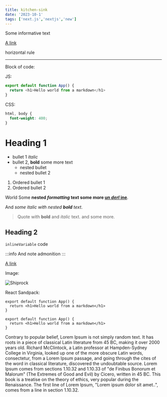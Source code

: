 ```yaml
---
title: kitchen-sink
date: '2023-10-1'
tags: ['next.js','nextjs','new']
---
```


Some informative text

[A link](https://google.com/ "Googl Title")

horizontal rule

---------------

Block of code:

JS:

```js
export default function App() {
  return <h1>Hello world from a markdown</h1>
}
```

CSS:

```css
html, body {
  font-weight: 400;
}
```

# Heading 1

 - bullet 1 *italic*
 - bullet 2, **bold** some more text
    - nested bullet
    - nested bullet 2

1. Ordered bullet 1
2. Ordered bullet 2

World Some **nested *formatting* text some more <u>un *derl* ine</u>**.

And *some italic with nested **bold** text*.

> Quote with **bold** and *italic* text.
> and some more.

## Heading 2

`inlineVariable` code

:::info
And note admonition
:::

[A link](https://google.com/ "Googl Title")

Image:

![Shiprock](https://virtuoso.dev/img/logo.svg)

React Sandpack:


```tsx
export default function App() {
  return <h1>Hello world from a markdown</h1>
}
```

```tsx live react
export default function App() {
  return <h1>Hello world from a markdown</h1>
}
```

Contrary to popular belief, Lorem Ipsum is not simply random text. It has roots in a piece of classical Latin literature from 45 BC, making it over 2000 years old. Richard McClintock, a Latin professor at Hampden-Sydney College in Virginia, looked up one of the more obscure Latin words, consectetur, from a Lorem Ipsum passage, and going through the cites of the word in classical literature, discovered the undoubtable source. Lorem Ipsum comes from sections 1.10.32 and 1.10.33 of "de Finibus Bonorum et Malorum" (The Extremes of Good and Evil) by Cicero, written in 45 BC. This book is a treatise on the theory of ethics, very popular during the Renaissance. The first line of Lorem Ipsum, "Lorem ipsum dolor sit amet..", comes from a line in section 1.10.32.

